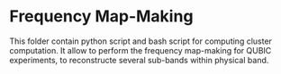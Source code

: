 # Frequency Map-Making

This folder contain python script and bash script for computing cluster computation. It allow to perform the frequency map-making for QUBIC experiments, to reconstructe several sub-bands within physical band. 

